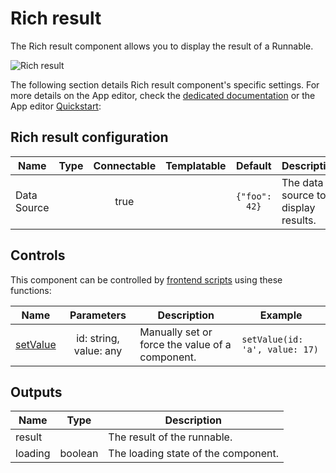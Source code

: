
# Rich result

The Rich result component allows you to display the result of a Runnable.

![Rich result](../../assets/apps/4_app_component_library/rich_result.png.webp)

The following section details Rich result component's specific settings. For more details on the App editor, check the [dedicated documentation](../0_app_editor/index.mdx) or the App editor [Quickstart](../../getting_started/7_apps_quickstart/index.mdx):

<div className="grid grid-cols-2 gap-6 mb-4">
	<DocCard
		color="orange"
		title="App editor Documentation"
		description="The app editor is a low-code builder to create custom User Interfaces with a mix of drag-and-drop and code."
		href="/docs/apps/app_editor"
	/>
	<DocCard
		color="orange"
		title="Apps quickstart"
		description="Learn how to build your first app in a matter of minutes."
		href="/docs/getting_started/apps_quickstart"
	/>
</div>

## Rich result configuration

| Name        | Type | Connectable | Templatable |    Default    | Description                         |
| ----------- | :--: | :---------: | :---------: | :-----------: | ----------------------------------- |
| Data Source |      |    true     |             | `{"foo": 42}` | The data source to display results. |

## Controls

This component can be controlled by [frontend scripts](../3_app-runnable-panel.mdx#frontend-scripts) using these functions:

| Name   |        Parameters        | Description          | Example       |
| ------ | :----------------------: | -------------------- | ------------- |
| [setValue](../3_app-runnable-panel.mdx#setvalue) | id: string, value: any | Manually set or force the value of a component. | `setValue(id: 'a', value: 17)` |

## Outputs

| Name    |  Type   | Description                         |
| ------- | :-----: | ----------------------------------- |
| result  |         | The result of the runnable.         |
| loading | boolean | The loading state of the component. |
